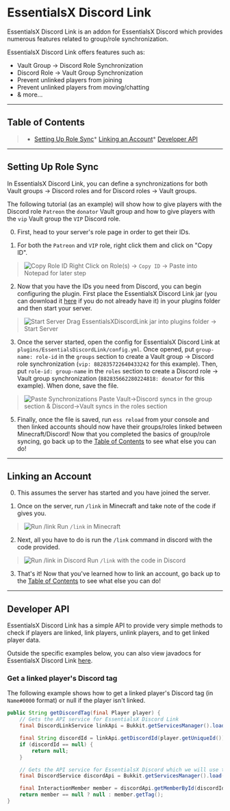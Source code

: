 # EssentialsX Discord Link

EssentialsX Discord Link is an addon for EssentialsX Discord which provides numerous features related to
group/role synchronization.

EssentialsX Discord Link offers features such as:
* Vault Group -> Discord Role Synchronization
* Discord Role -> Vault Group Synchronization
* Prevent unlinked players from joining
* Prevent unlinked players from moving/chatting
* & more...

---

## Table of Contents
> * [Setting Up Role Sync](#setting-up-role-sync)* [Linking an Account](#linking-an-account)* [Developer API](#developer-api)

---

## Setting Up Role Sync

In EssentialsX Discord Link, you can define a synchronizations for both Vault groups -> Discord roles and for
Discord roles -> Vault groups.

The following tutorial (as an example) will show how to give players with the Discord role `Patreon` the `donator`
Vault group and how to give players with the `vip` Vault group the `VIP` Discord role.

0. First, head to your server's role page in order to get their IDs.

1. For both the `Patreon` and `VIP` role, right click them and click on "Copy ID".
> ![Copy Role ID](https://i.imgur.com/YS9P2ej.gif)
   > Right Click on Role(s) -> `Copy ID` -> Paste into Notepad for later step

2. Now that you have the IDs you need from Discord, you can begin configuring the plugin.
First place the
EssentialsX Discord Link jar (you can download it [here](https://essentialsx.net/downloadsD) if you do not
already have it) in your plugins folder and then start your server.
> ![Start Server](https://i.imgur.com/64IwqoO.gif)
   > Drag EssentialsXDiscordLink jar into plugins folder -> Start Server

3. Once the server started, open the config for EssentialsX Discord Link at
`plugins/EssentialsDiscordLink/config.yml`.
Once opened, put `group-name: role-id` in the `groups` section
to create a Vault group -> Discord role synchronization (`vip: 882835722640433242` for this example).
Then, put
`role-id: group-name` in the `roles` section to create a Discord role -> Vault group synchronization
(`882835662280224818: donator` for this example).
When done, save the file.
> ![Paste Synchronizations](https://i.imgur.com/JYZHzW0.gif)
   > Paste Vault->Discord syncs in the group section & Discord->Vault syncs in the roles section

5. Finally, once the file is saved, run `ess reload` from your console and then linked accounts should now have
their groups/roles linked between Minecraft/Discord! Now that you completed the basics of group/role syncing,
go back up to the [Table of Contents](#table-of-contents) to see what else you can do!

---

## Linking an Account

0. This assumes the server has started and you have joined the server.

1. Once on the server, run `/link` in Minecraft and take note of the code if gives you.
> ![Run /link](https://i.imgur.com/1EdqdOa.gif)
   > Run `/link` in Minecraft

2. Next, all you have to do is run the `/link` command in discord with the code provided.
> ![Run /link in Discord](https://i.imgur.com/yXkvMDX.gif)
   > Run `/link` with the code in Discord

3. That's it! Now that you've learned how to link an account, go back up to the
[Table of Contents](#table-of-contents) to see what else you can do!

---

## Developer API

EssentialsX Discord Link has a simple API to provide very simple methods to check if players are linked,
link players, unlink players, and to get linked player data.

Outside the specific examples below, you can also view javadocs for EssentialsX Discord Link
[here](https://jd-v2.essentialsx.net/EssentialsDiscordLink).

### Get a linked player's Discord tag

The following example shows how to get a linked player's Discord tag (in `Name#0000` format) or null if the player
isn't linked.

```java
public String getDiscordTag(final Player player) {
    // Gets the API service for EssentialsX Discord Link
    final DiscordLinkService linkApi = Bukkit.getServicesManager().load(DiscordLinkService.class);

    final String discordId = linkApi.getDiscordId(player.getUniqueId());
    if (discordId == null) {
        return null;
    }

    // Gets the API service for EssentialsX Discord which we will use to get the actual user
    final DiscordService discordApi = Bukkit.getServicesManager().load(DiscordService.class);

    final InteractionMember member = discordApi.getMemberById(discordId).join();
    return member == null ? null : member.getTag();
}
```
